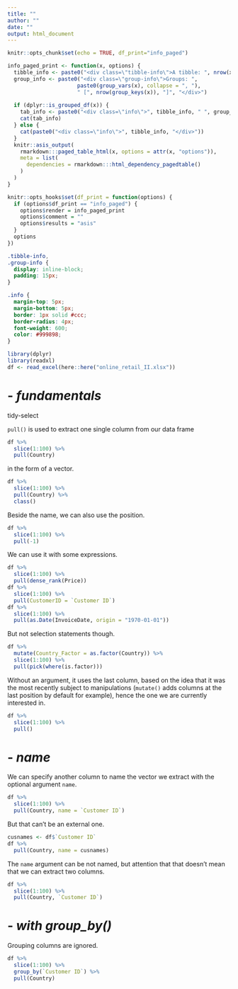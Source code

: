 ---
title: ""
author: ""
date: ""
output: html_document
---

```{r setup, include=FALSE}
knitr::opts_chunk$set(echo = TRUE, df_print="info_paged")
```

```{r, echo=FALSE}
info_paged_print <- function(x, options) {
  tibble_info <- paste0("<div class=\"tibble-info\">A tibble: ", nrow(x), " x ", ncol(x), "</div>")
  group_info <- paste0("<div class=\"group-info\">Groups: ", 
                      paste0(group_vars(x), collapse = ", "), 
                      " [", nrow(group_keys(x)), "]", "</div>")
  
  if (dplyr::is_grouped_df(x)) {
    tab_info <- paste0("<div class=\"info\">", tibble_info, " ", group_info, "</div>")
    cat(tab_info)
  } else {
    cat(paste0("<div class=\"info\">", tibble_info, "</div>"))
  }
  knitr::asis_output(
    rmarkdown:::paged_table_html(x, options = attr(x, "options")),
    meta = list(
      dependencies = rmarkdown:::html_dependency_pagedtable()
    )
  )
}

knitr::opts_hooks$set(df_print = function(options) {
  if (options$df_print == "info_paged") {
    options$render = info_paged_print
    options$comment = ""
    options$results = "asis"
  }
  options
})
```

```{css, echo=FALSE}
.tibble-info,
.group-info {
  display: inline-block;
  padding: 15px;
}

.info {
  margin-top: 5px;
  margin-bottom: 5px;
  border: 1px solid #ccc;
  border-radius: 4px;
  font-weight: 600;
  color: #999898;
}
```

```{r, message = FALSE, echo=FALSE}
library(dplyr)
library(readxl)
df <- read_excel(here::here("online_retail_II.xlsx"))
```

# - *fundamentals*

tidy-select

`pull()` is used to extract one single column from our data frame

```{r, df_print = "paged"}
df %>%
  slice(1:100) %>%
  pull(Country)
```

in the form of a vector.

```{r, df_print = "paged"}
df %>%
  slice(1:100) %>%
  pull(Country) %>%
  class()
```

Beside the name, we can also use the position.

```{r, df_print = "paged"}
df %>%
  slice(1:100) %>%
  pull(-1)
```

We can use it with some expressions. 

```{r, error = TRUE, df_print = "paged"}
df %>%
  slice(1:100) %>%
  pull(dense_rank(Price))
df %>%
  slice(1:100) %>%
  pull(CustomerID = `Customer ID`)
df %>%
  slice(1:100) %>%
  pull(as.Date(InvoiceDate, origin = "1970-01-01"))
```

But not selection statements though.

```{r, error = TRUE, df_print = "paged"}
df %>%
  mutate(Country_Factor = as.factor(Country)) %>%
  slice(1:100) %>%
  pull(pick(where(is.factor)))
```

Without an argument, it uses the last column, based on the idea that it was the most recently subject to manipulations (`mutate()` adds columns at the last position by default for example), hence the one we are currently interested in.

```{r, df_print = "paged"}
df %>%
  slice(1:100) %>%
  pull()
```

# - *name*

We can specify another column to name the vector we extract with the optional argument `name`.

```{r, df_print = "paged"}
df %>% 
  slice(1:100) %>%
  pull(Country, name = `Customer ID`)
```

But that can't be an external one.

```{r, error = TRUE, df_print = "paged"}
cusnames <- df$`Customer ID`
df %>% 
  pull(Country, name = cusnames)
```

The `name` argument can be not named, but attention that that doesn't mean that we can extract two columns.

```{r, df_print = "paged"}
df %>%
  slice(1:100) %>%
  pull(Country, `Customer ID`)
```

# - *with group_by()*

Grouping columns are ignored.

```{r, df_print = "paged"}
df %>%
  slice(1:100) %>%
  group_by(`Customer ID`) %>%
  pull(Country)
```
